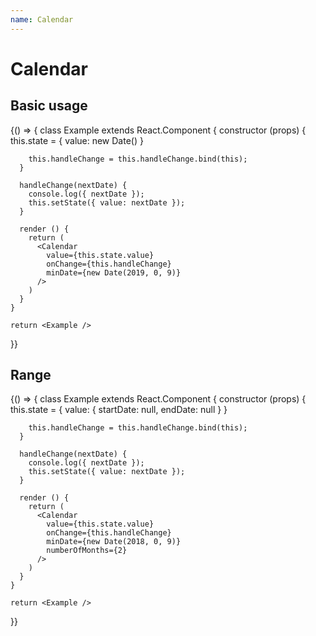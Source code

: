 ```yaml
---
name: Calendar
---
```



# Calendar

<PropsTable of={Calendar} />

## Basic usage

<Playground>
  {() => {
    class Example extends React.Component {
      constructor (props) {
        this.state = {
          value: new Date()
        }
        
        this.handleChange = this.handleChange.bind(this);
      }
      
      handleChange(nextDate) {
        console.log({ nextDate });
        this.setState({ value: nextDate });
      }
      
      render () {
        return (
          <Calendar
            value={this.state.value}
            onChange={this.handleChange}
            minDate={new Date(2019, 0, 9)}
          />
        )
      }
    }
    
    return <Example />
  }}
</Playground>

## Range

<Playground>
  {() => {
    class Example extends React.Component {
      constructor (props) {
        this.state = {
          value: {
            startDate: null,
            endDate: null
          }
        }
        
        this.handleChange = this.handleChange.bind(this);
      }
      
      handleChange(nextDate) {
        console.log({ nextDate });
        this.setState({ value: nextDate });
      }

      render () {
        return (
          <Calendar
            value={this.state.value}
            onChange={this.handleChange}
            minDate={new Date(2018, 0, 9)}
            numberOfMonths={2}
          />
        )
      }
    }
    
    return <Example />
  }}
</Playground>
